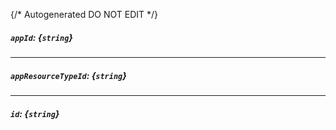 {/* Autogenerated DO NOT EDIT  */}
##### `appId`: *{`string`}*

---
##### `appResourceTypeId`: *{`string`}*

---
##### `id`: *{`string`}*


